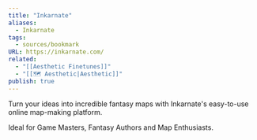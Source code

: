 ```yaml
---
title: "Inkarnate"
aliases:
  - Inkarnate
tags:
  - sources/bookmark
URL: https://inkarnate.com/
related:
  - "[[Aesthetic Finetunes]]"
  - "[[🗺️ Aesthetic|Aesthetic]]"
publish: true
---
```




Turn your ideas into incredible fantasy maps with Inkarnate's easy-to-use online map-making platform.  
  
Ideal for Game Masters, Fantasy Authors and Map Enthusiasts.
